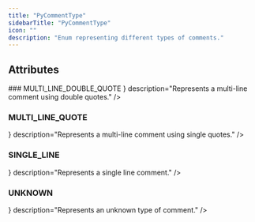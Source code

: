 ```yaml
---
title: "PyCommentType"
sidebarTitle: "PyCommentType"
icon: ""
description: "Enum representing different types of comments."
---
```


<GithubLinkNote link="https://github.com/codegen-sh/graph-sitter/blob/eagarwal/update-docs/src/graph_sitter/python/statements/comment.py#L11-L24" />


## Attributes
<HorizontalDivider />
### <span className="text-primary">MULTI_LINE_DOUBLE_QUOTE</span>
<HorizontalDivider light={true} />
<Attribute type={ <span></span> } description="Represents a multi-line comment using double quotes." />

### <span className="text-primary">MULTI_LINE_QUOTE</span>
<HorizontalDivider light={true} />
<Attribute type={ <span></span> } description="Represents a multi-line comment using single quotes." />

### <span className="text-primary">SINGLE_LINE</span>
<HorizontalDivider light={true} />
<Attribute type={ <span></span> } description="Represents a single line comment." />

### <span className="text-primary">UNKNOWN</span>
<HorizontalDivider light={true} />
<Attribute type={ <span></span> } description="Represents an unknown type of comment." />



